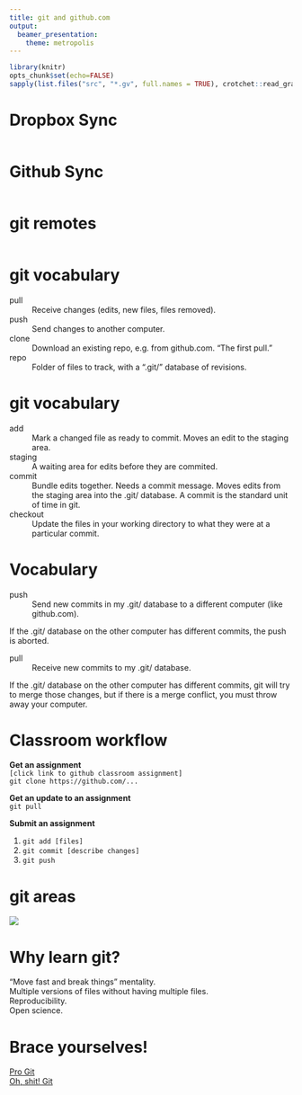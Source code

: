```yaml
---
title: git and github.com
output:
  beamer_presentation:
    theme: metropolis
---
```

```r
library(knitr)
opts_chunk$set(echo=FALSE)
sapply(list.files("src", "*.gv", full.names = TRUE), crotchet::read_graphviz_chunk)
```

# Dropbox Sync

```r
```

# Github Sync

```r
```

# git remotes

```r
```

# git vocabulary

pull
: Receive changes (edits, new files, files removed).

push
: Send changes to another computer.

clone
: Download an existing repo, e.g. from github.com. "The first pull."

repo
: Folder of files to track, with a ".git/" database of revisions.

# git vocabulary

add
: Mark a changed file as ready to commit. Moves an edit to the staging area.

staging
: A waiting area for edits before they are commited.

commit
: Bundle edits together. Needs a commit message. Moves edits from the staging area into 
  the .git/ database. A commit is the standard unit of time in git.

checkout
: Update the files in your working directory to what they were at a particular commit.

# Vocabulary

push
: Send new commits in my .git/ database to a different computer (like
  github.com).
  
If the .git/ database on the other computer has different commits, the push is aborted.

pull
: Receive new commits to my .git/ database.

If the .git/ database on the other computer has different commits, git will try to merge those changes, but if there is a merge conflict, you must throw away your computer.

# Classroom workflow

**Get an assignment**  
`[click link to github classroom assignment]`  
`git clone https://github.com/...`

**Get an update to an assignment**  
`git pull`

**Submit an assignment**

1. `git add [files]`
2. `git commit [describe changes]`
3. `git push`

# git areas

![](img/git-areas.png)

# Why learn git?

"Move fast and break things" mentality.  
Multiple versions of files without having multiple files.  
Reproducibility.  
Open science.

# Brace yourselves!

[Pro Git](https://git-scm.com/)  
[Oh, shit! Git](http://ohshitgit.com/)